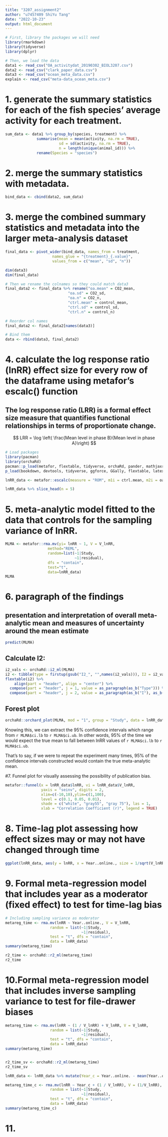 ---
title: "3207_assignment2"
author: "u7457409 ShiYu Tang"
date: "2022-10-23"
output: html_document
---

[My GitHub Repository]:(https://github.com/Sessica921/6207_assignment2)

```{r}
# First, library the packages we will need
library(rmarkdown)
library(tidyverse)
library(dplyr)

```

```{r}
# Then, we load the data
data1 <- read_csv("OA_activitydat_20190302_BIOL3207.csv")
data2 <- read_csv("clark_paper_data.csv")
data3 <- read_csv("ocean_meta_data.csv")
explain <- read_csv("meta-data_ocean_meta.csv")
```
# 1. generate the summary statistics for each of the fish species’ average activity for each treatment.

```{r}
sum_data <- data1 %>% group_by(species, treatment) %>%
              summarise(mean = mean(activity, na.rm = TRUE),
                        sd = sd(activity, na.rm = TRUE),
                        n = length(unique(animal_id))) %>%
              rename(Species = "species")
```
# 2. merge the summary statistics with metadata.
```{r}
bind_data <- cbind(data2, sum_data)
```

# 3. merge the combined summary statistics and metadata into the larger meta-analysis dataset
```{r}
final_data <- pivot_wider(bind_data, names_from = treatment,
                     names_glue = "{treatment}_{.value}",
                     values_from = c("mean", "sd", "n"))

dim(data3)
dim(final_data)

# Then we rename the colnames so they could match data3
final_data2 <- final_data %>% rename("oa.mean" = CO2_mean,
                            "oa.sd" = CO2_sd,
                            "oa.n" = CO2_n,
                            "ctrl.mean" = control_mean,
                            "ctrl.sd" = control_sd,
                            "ctrl.n" = control_n)

# Reorder col names
final_data2 <- final_data2[names(data3)]

# Bind them
data <- rbind(data3, final_data2)
```


# 4. calculate the log response ratio (lnRR) effect size for every row of the dataframe using metafor’s escalc() function

## The log response ratio (LRR) is a formal effect size measure that quantifies functional relationships in terms of proportionate change. 
$$
LRR = \log \left( \frac{Mean level in phase B}{Mean level in phase A}\right)
$$


```{r}
# Load packages
library(pacman)
library(orchaRd)
pacman::p_load(metafor, flextable, tidyverse, orchaRd, pander, mathjaxr, equatags, vembedr, tidyverse)
p_load(bookdown, devtools, tidyverse, ggforce, GGally, flextable, latex2exp, png, magick, metafor, MASS, emmeans, R.rsp)

```

```{r}
lnRR_data <- metafor::escalc(measure = "ROM", m1i = ctrl.mean, m2i = oa.mean, sd1i = ctrl.sd, sd2i = oa.sd, n1i = ctrl.n, n2i = oa.n, data = data, var.names = c("lnRR", "V_lnRR")) %>% mutate(residual = 1:n())

lnRR_data %>% slice_head(n = 5)
```
# 5. meta-analytic model fitted to the data that controls for the sampling variance of lnRR.
```{r}
MLMA <- metafor::rma.mv(yi= lnRR ~ 1, V = V_lnRR, 
                   method="REML",
                   random=list(~1|Study,
                               ~1|residual), 
                   dfs = "contain",
                   test="t",
                   data=lnRR_data)
MLMA

```
# 6. paragraph of the findings 

## presentation and interpretation of overall meta-analytic mean and measures of uncertainty around the mean estimate
```{r}
predict(MLMA)
```

## Calculate I2:

```{r}
i2_vals <- orchaRd::i2_ml(MLMA)
i2 <- tibble(type = firstup(gsub("I2_", "",names(i2_vals))), I2 = i2_vals)
flextable(i2) %>% 
    align(part = "header", align = "center") %>% 
  compose(part = "header", j = 1, value = as_paragraph(as_b("Type"))) %>% 
  compose(part = "header", j = 2, value = as_paragraph(as_b("I"), as_b(as_sup("2")), as_b("(%)")))
```
## Forest plot

```{r}
orchaRd::orchard_plot(MLMA, mod = "1", group = "Study", data = lnRR_data, xlab = "log response ratio(lnRR)", angle = 45)
```
Knowing this, we can extract the 95% confidence intervals which range from `r MLMA$ci.lb ` to `r MLMA$ci.ub `. In other words, 95% of the time we would expect the true mean to fall between lnRR values of `r MLMA$ci.lb ` to `r MLMA$ci.ub `. 

That's to say, if we were to repeat the experiment many times, 95% of the confidence intervals constructed would contain the true meta-analytic mean.



#7. Funnel plot for visually assessing the possibility of publication bias.
```{r}
metafor::funnel(x = lnRR_data$lnRR, vi = lnRR_data$V_lnRR, 
                yaxis = "seinv", digits = 2,
                xlim=c(-10,10),ylim=c(1,100),
                level = c(0.1, 0.05, 0.01), 
                shade = c("white", "gray55", "gray 75"), las = 1, 
                xlab = "Correlation Coefficient (r)", legend = TRUE)
```

# 8. Time-lag plot assessing how effect sizes may or may not have changed through time
```{r}
ggplot(lnRR_data, aes(y = lnRR, x = Year..online., size = 1/sqrt(V_lnRR))) + geom_point(alpha = 0.30) + geom_smooth(method = lm, col = "red", show.legend = FALSE) + labs(x = "Publication Year", y = "lnRR", size = "Precision (1/SE)") + theme_classic()
```

# 9. Formal meta-regression model that includes year as a moderator (fixed effect) to test for time-lag bias
```{r}
# Including sampling variance as moderator
metareg_time <- rma.mv(lnRR ~ Year..online., V = V_lnRR, 
                    random = list(~1|Study, 
                                  ~1|residual), 
                    test = "t", dfs = "contain", 
                    data = lnRR_data)
summary(metareg_time)

r2_time <- orchaRd::r2_ml(metareg_time) 
r2_time
```

# 10.Formal meta-regression model that includes inverse sampling variance to test for file-drawer biases

```{r}
metareg_time <- rma.mv(lnRR ~ (1 / V_lnRR) + V_lnRR, V = V_lnRR, 
                    random = list(~1|Study, 
                                  ~1|residual), 
                    test = "t", dfs = "contain", 
                    data = lnRR_data)
summary(metareg_time)


r2_time_sv <- orchaRd::r2_ml(metareg_time) 
r2_time_sv
```

```{r}
lnRR_data <- lnRR_data %>% mutate(Year_c = Year..online. - mean(Year..online.))
```

```{r}
metareg_time_c <- rma.mv(lnRR ~ Year_c + (1 / V_lnRR), V = (1/V_lnRR), 
                    random = list(~1|Study, 
                                  ~1|residual), 
                    test = "t", dfs = "contain", 
                    data = lnRR_data)
summary(metareg_time_c)
```

# 11. 